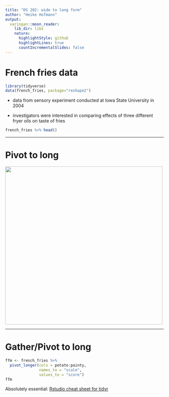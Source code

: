 ```yaml
---
title: "DS 202: wide to long form"
author: "Heike Hofmann"
output:
  xaringan::moon_reader:
    lib_dir: libs
    nature:
      highlightStyle: github
      highlightLines: true
      countIncrementalSlides: false
---
```


# French fries data

```r
library(tidyverse)
data(french_fries, package="reshape2")
```

- data from sensory experiment conducted at Iowa State University in 2004

- investigators were interested in comparing effects of three different fryer oils on taste of fries

```r
french_fries %>% head()
```

---

# Pivot to long

<img src="images/gather-spread.png" width="500px">

---


# Gather/Pivot to long

```r
ffm <- french_fries %>% 
  pivot_longer(cols = potato:painty, 
               names_to = "scale", 
               values_to = "score")
ffm
```

Absolutely essential: [Rstudio cheat sheet for tidyr](https://raw.githubusercontent.com/rstudio/cheatsheets/main/tidyr.pdf)